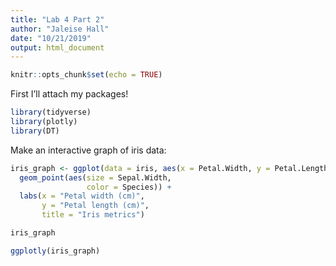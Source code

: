 ```yaml
---
title: "Lab 4 Part 2"
author: "Jaleise Hall"
date: "10/21/2019"
output: html_document
---
```


```r
knitr::opts_chunk$set(echo = TRUE)
```

First I'll attach my packages!

```r

library(tidyverse)
library(plotly)
library(DT)

```

Make an interactive graph of iris data:

```r

iris_graph <- ggplot(data = iris, aes(x = Petal.Width, y = Petal.Length)) +
  geom_point(aes(size = Sepal.Width,
                 color = Species)) +
  labs(x = "Petal width (cm)",
       y = "Petal length (cm)",
       title = "Iris metrics")

iris_graph

ggplotly(iris_graph)


```











